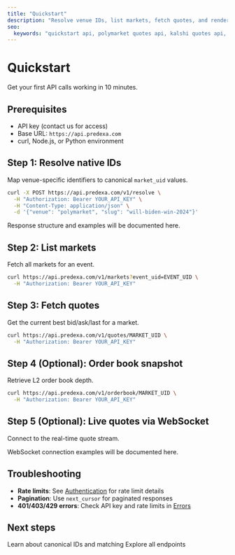 ```yaml
---
title: "Quickstart"
description: "Resolve venue IDs, list markets, fetch quotes, and render an order book snapshot. Copy-paste examples in curl, JavaScript, and Python."
seo:
  keywords: "quickstart api, polymarket quotes api, kalshi quotes api, prediction markets tutorial"
---
```


# Quickstart

Get your first API calls working in 10 minutes.

## Prerequisites

- API key (contact us for access)
- Base URL: `https://api.predexa.com`
- curl, Node.js, or Python environment

## Step 1: Resolve native IDs

Map venue-specific identifiers to canonical `market_uid` values.

```bash
curl -X POST https://api.predexa.com/v1/resolve \
  -H "Authorization: Bearer YOUR_API_KEY" \
  -H "Content-Type: application/json" \
  -d '{"venue": "polymarket", "slug": "will-biden-win-2024"}'
```

Response structure and examples will be documented here.

## Step 2: List markets

Fetch all markets for an event.

```bash
curl https://api.predexa.com/v1/markets?event_uid=EVENT_UID \
  -H "Authorization: Bearer YOUR_API_KEY"
```

## Step 3: Fetch quotes

Get the current best bid/ask/last for a market.

```bash
curl https://api.predexa.com/v1/quotes/MARKET_UID \
  -H "Authorization: Bearer YOUR_API_KEY"
```

## Step 4 (Optional): Order book snapshot

Retrieve L2 order book depth.

```bash
curl https://api.predexa.com/v1/orderbook/MARKET_UID \
  -H "Authorization: Bearer YOUR_API_KEY"
```

## Step 5 (Optional): Live quotes via WebSocket

Connect to the real-time quote stream.

WebSocket connection examples will be documented here.

## Troubleshooting

- **Rate limits**: See [Authentication](/auth) for rate limit details
- **Pagination**: Use `next_cursor` for paginated responses
- **401/403/429 errors**: Check API key and rate limits in [Errors](/support/errors)

## Next steps

<CardGroup cols={2}>
  <Card title="Concepts" icon="lightbulb" href="/concepts/canonical-ids">
    Learn about canonical IDs and matching
  </Card>
  <Card title="API Reference" icon="code" href="/reference/events">
    Explore all endpoints
  </Card>
</CardGroup>
